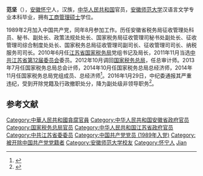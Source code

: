 {{Otheruses|范坚}}
'''范坚'''（{{bd|1960年|12月||}}），[[安徽|安徽]][[怀宁|怀宁]]人，汉族，[[中华人民共和国|中华人民共和国]]官员，[[安徽师范大学|安徽师范大学]]汉语言文学专业本科毕业，拥有[[工商管理硕士|工商管理硕士]]学位。

1989年2月加入中国共产党，同年8月参加工作。历任安徽省税务局征收管理处科员、秘书、副处长、政策法规处处长、国家税务局征收管理司秘书处副处长、征收管理司综合制度处处长、国家税务总局征收管理司副司长、征收管理司司长、纳税服务司司长。2010年6月任[[江苏省国家税务局|江苏省国家税务局]]党组书记及局长，2011年11月当选[[中共江苏省委|中共江苏省第12届委员会]]委员。2012年10月调回[[国家税务总局|国家税务总局]]，任总审计师。2013年7月任国家税务总局总会计师，2014年10月任国家税务总局总经济师，2014年11月任国家税务总局党组成员、总经济师<ref>{{cite web|url=http://cpc.people.com.cn/gbzl/html/140200047.html |title=中国党政领导干部资料库：范坚 |publisher=中国共产党新闻网| date= |accessdate=2016年1月30日}}</ref>。2016年1月29日，中纪委通报其严重违纪，受到开除党籍及行政撤职处分，降为副处级非领导职务<ref name="重大职务调整">{{cite web |url = http://www.ccdi.gov.cn/xwtt/201601/t20160129_73665.html |title = 中央纪委2015年给予10名中管干部党纪重处分并作出重大职务调整 |accessdate = 2016年1月29日 |publisher = 中央纪委监察部网站}}</ref>。

== 参考文献 ==
{{Reflist}}

{{中共十八大到十九大期间的反腐败工作}}

{{Authority control}}
{{DEFAULTSORT:Fan范}}
[[Category:中華人民共和國貪腐官員|Category:中華人民共和國貪腐官員]]
[[Category:中华人民共和国安徽省政府官员|Category:中华人民共和国安徽省政府官员]]
[[Category:国家税务总局官员|Category:国家税务总局官员]]
[[Category:中华人民共和国江苏省政府官员|Category:中华人民共和国江苏省政府官员]]
[[Category:中共江苏省委委员|Category:中共江苏省委委员]]
[[Category:中国共产党党员_(1989年入党)|Category:中国共产党党员 (1989年入党)]]
[[Category:被开除中国共产党党籍者|Category:被开除中国共产党党籍者]]
[[Category:安徽师范大学校友|Category:安徽师范大学校友]]
[[Category:怀宁人|Category:怀宁人]]
[[Category:范姓|Jian]]